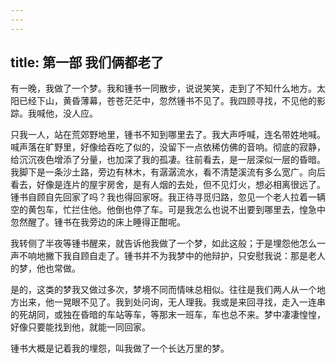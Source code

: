 ```yaml
---
---
---
```

title: 第一部 我们俩都老了
---




有一晚，我做了一个梦。我和锺书一同散步，说说笑笑，走到了不知什么地方。太阳已经下山，黄昏薄幕，苍苍茫茫中，忽然锺书不见了。我四顾寻找，不见他的影踪。我喊他，没人应。

只我一人，站在荒郊野地里，锺书不知到哪里去了。我大声呼喊，连名带姓地喊。喊声落在旷野里，好像给吞吃了似的，没留下一点依稀仿佛的音响。彻底的寂静，给沉沉夜色增添了分量，也加深了我的孤凄。往前看去，是一层深似一层的昏暗。我脚下是一条沙土路，旁边有林木，有潺潺流水，看不清楚溪流有多么宽广。向后看去，好像是连片的屋宇房舍，是有人烟的去处，但不见灯火，想必相离很远了。锺书自顾自先回家了吗？我也得回家呀。我正待寻觅归路，忽见一个老人拉着一辆空的黄包车，忙拦住他。他倒也停了车。可是我怎么也说不出要到哪里去，惶急中忽然醒了。锺书在我旁边的床上睡得正酣呢。

我转侧了半夜等锺书醒来，就告诉他我做了一个梦，如此这般；于是埋怨他怎么一声不响地撇下我自顾自走了。锺书并不为我梦中的他辩护，只安慰我说：那是老人的梦，他也常做。

是的，这类的梦我又做过多次，梦境不同而情味总相似。往往是我们两人从一个地方出来，他一晃眼不见了。我到处问询，无人理我。我或是来回寻找，走入一连串的死胡同，或独在昏暗的车站等车，等那末一班车，车也总不来。梦中凄凄惶惶，好像只要能找到他，就能一同回家。

锺书大概是记着我的埋怨，叫我做了一个长达万里的梦。